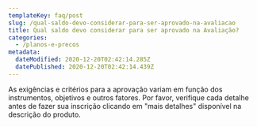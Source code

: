 ```yaml
---
templateKey: faq/post
slug: /qual-saldo-devo-considerar-para-ser-aprovado-na-avaliacao
title: Qual saldo devo considerar para ser aprovado na Avaliação?
categories:
  - /planos-e-precos
metadata:
  dateModified: 2020-12-20T02:42:14.285Z
  datePublished: 2020-12-20T02:42:14.439Z
---
```

As exigências e critérios para a aprovação variam em função dos instrumentos, objetivos e outros fatores. Por favor, verifique cada detalhe antes de fazer sua inscrição clicando em "mais detalhes" disponível na descrição do produto.